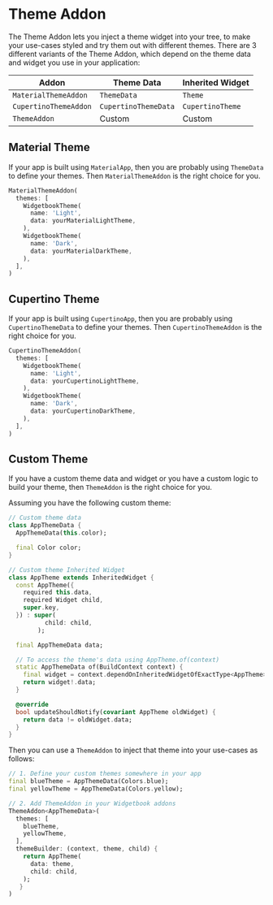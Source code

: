 # Theme Addon

The Theme Addon lets you inject a theme widget into your tree, to make your use-cases styled and try them out with different themes.
There are 3 different variants of the Theme Addon, which depend on the theme data and widget you use in your application:

| Addon                 | Theme Data           | Inherited Widget |
| --------------------- | -------------------- | ---------------- |
| `MaterialThemeAddon`  | `ThemeData`          | `Theme`          |
| `CupertinoThemeAddon` | `CupertinoThemeData` | `CupertinoTheme` |
| `ThemeAddon`          | Custom               | Custom           |

## Material Theme

If your app is built using `MaterialApp`, then you are probably using `ThemeData` to define your themes. Then `MaterialThemeAddon` is the right choice for you.

```dart
MaterialThemeAddon(
  themes: [
    WidgetbookTheme(
      name: 'Light',
      data: yourMaterialLightTheme,
    ),
    WidgetbookTheme(
      name: 'Dark',
      data: yourMaterialDarkTheme,
    ),
  ],
)
```

## Cupertino Theme

If your app is built using `CupertinoApp`, then you are probably using `CupertinoThemeData` to define your themes. Then `CupertinoThemeAddon` is the right choice for you.

```dart
CupertinoThemeAddon(
  themes: [
    WidgetbookTheme(
      name: 'Light',
      data: yourCupertinoLightTheme,
    ),
    WidgetbookTheme(
      name: 'Dark',
      data: yourCupertinoDarkTheme,
    ),
  ],
)
```

## Custom Theme

If you have a custom theme data and widget or you have a custom logic to build your theme, then `ThemeAddon` is the right choice for you.

Assuming you have the following custom theme:

```dart
// Custom theme data
class AppThemeData {
  AppThemeData(this.color);

  final Color color;
}

// Custom theme Inherited Widget
class AppTheme extends InheritedWidget {
  const AppTheme({
    required this.data,
    required Widget child,
    super.key,
  }) : super(
          child: child,
        );

  final AppThemeData data;

  // To access the theme's data using AppTheme.of(context)
  static AppThemeData of(BuildContext context) {
    final widget = context.dependOnInheritedWidgetOfExactType<AppTheme>();
    return widget!.data;
  }

  @override
  bool updateShouldNotify(covariant AppTheme oldWidget) {
    return data != oldWidget.data;
  }
}
```

Then you can use a `ThemeAddon` to inject that theme into your use-cases as follows:

```dart
// 1. Define your custom themes somewhere in your app
final blueTheme = AppThemeData(Colors.blue);
final yellowTheme = AppThemeData(Colors.yellow);

// 2. Add ThemeAddon in your Widgetbook addons
ThemeAddon<AppThemeData>(
  themes: [
    blueTheme,
    yellowTheme,
  ],
  themeBuilder: (context, theme, child) {
    return AppTheme(
      data: theme,
      child: child,
    );
   }
)
```
